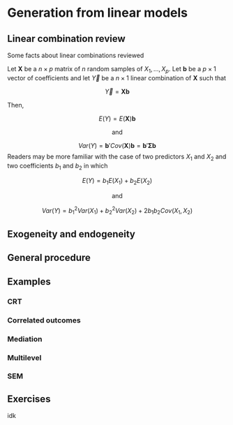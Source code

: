
# Generation from linear models {#gen_from_lm}


## Linear combination review

Some facts about linear combinations reviewed

Let $\mathbf{X}$ be a $n\times p$ matrix of $n$ random samples of $X_1, \dots, X_p$. Let $\mathbf{b}$ be a $p \times 1$ vector of coefficients and let $\vec{Y}$ be a $n \times 1$ linear combination of $\mathbf{X}$ such that

$$\vec{Y} = \mathbf{X}\mathbf{b}$$

Then,

$$E(Y) = E(\mathbf{X})\mathbf{b}$$

$$\text{and}$$

$$Var(Y) = \mathbf{b}'Cov(\mathbf{X})\mathbf{b} = \mathbf{b}'\mathbf{\Sigma}\mathbf{b}$$
Readers may be more familiar with the case of two predictors ${X}_1$ and ${X}_2$ and two coefficients $b_1$ and $b_2$ in which

$$E(Y) = b_1 E(X_1) + b_2 E(X_2)$$

$$\text{and}$$

$$Var(Y) = b_1^2 Var(X_1) + b_2^2 Var(X_2) + 2 b_1 b_2 Cov(X_1, X_2)$$

## Exogeneity and endogeneity

## General procedure

## Examples

### CRT

### Correlated outcomes

### Mediation

### Multilevel

### SEM

## Exercises

idk
